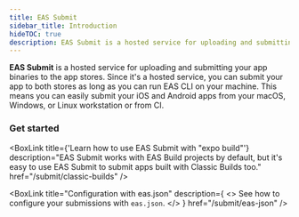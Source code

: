 ```yaml
---
title: EAS Submit
sidebar_title: Introduction
hideTOC: true
description: EAS Submit is a hosted service for uploading and submitting an app binary to the app stores.
---
```



**EAS Submit** is a hosted service for uploading and submitting your app binaries to the app stores. Since it's a hosted service, you can submit your app to both stores as long as you can run EAS CLI on your machine. This means you can easily submit your iOS and Android apps from your macOS, Windows, or Linux workstation or from CI.

### Get started

<BoxLink
  title="Submitting to the Apple App Store"
  description="Learn how to submit an iOS/iPadOS app to the Apple App Store from any operating system."
  href="/submit/ios"
  Icon={AppleAppStoreIcon}
/>

<BoxLink
  title="Submitting to the Google Play Store"
  description="Learn how to submit an Android app to the Google Play Store."
  href="/submit/android"
  Icon={GoogleAppStoreIcon}
/>

<BoxLink
  title={'Learn how to use EAS Submit with "expo build"'}
  description="EAS Submit works with EAS Build projects by default, but it's easy to use EAS Submit to submit apps built with Classic Builds too."
  href="/submit/classic-builds"
/>

<BoxLink
  title="Configuration with eas.json"
  description={
    <>
      See how to configure your submissions with <CODE>eas.json</CODE>.
    </>
  }
  href="/submit/eas-json"
/>
